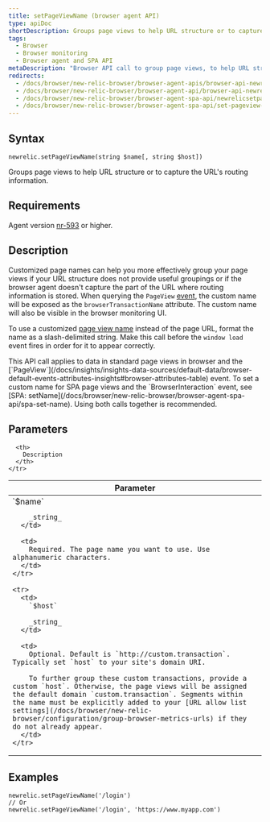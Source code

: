 ```yaml
---
title: setPageViewName (browser agent API)
type: apiDoc
shortDescription: Groups page views to help URL structure or to capture the URL&#039;s routing information.
tags:
  - Browser
  - Browser monitoring
  - Browser agent and SPA API
metaDescription: "Browser API call to group page views, to help URL structure or help capture the URL's routing information."
redirects:
  - /docs/browser/new-relic-browser/browser-agent-apis/browser-api-newrelicsetpageviewname
  - /docs/browser/new-relic-browser/browser-agent-api/browser-api-newrelicsetpageviewname
  - /docs/browser/new-relic-browser/browser-agent-spa-api/newrelicsetpageviewname-browser-agent-api
  - /docs/browser/new-relic-browser/browser-agent-spa-api/set-pageview-name
---
```


## Syntax

```
newrelic.setPageViewName(string $name[, string $host])
```

Groups page views to help URL structure or to capture the URL's routing information.

## Requirements

Agent version [nr-593](/docs/release-notes/new-relic-browser-release-notes/browser-agent-release-notes) or higher.

## Description

Customized page names can help you more effectively group your page views if your URL structure does not provide useful groupings or if the browser agent doesn't capture the part of the URL where routing information is stored. When querying the `PageView` [event](/docs/using-new-relic/data/understand-data/new-relic-data-types#event-data), the custom name will be exposed as the `browserTransactionName` attribute. The custom name will also be visible in the browser monitoring UI.

To use a customized [page view name](/docs/browser/new-relic-browser/additional-standard-features/page-views-insights-your-sites-popularity) instead of the page URL, format the name as a slash-delimited string. Make this call before the `window load` event fires in order for it to appear correctly.

<Callout variant="tip">
  This API call applies to data in standard page views in browser and the [`PageView`](/docs/insights/insights-data-sources/default-data/browser-default-events-attributes-insights#browser-attributes-table) event. To set a custom name for SPA page views and the `BrowserInteraction` event, see [SPA: setName](/docs/browser/new-relic-browser/browser-agent-spa-api/spa-set-name). Using both calls together is recommended.
</Callout>

## Parameters

<table>
  <thead>
    <tr>
      <th width="25%">
        Parameter
      </th>

      <th>
        Description
      </th>
    </tr>
  </thead>

  <tbody>
    <tr>
      <td>
        `$name`

        _string_
      </td>

      <td>
        Required. The page name you want to use. Use alphanumeric characters.
      </td>
    </tr>

    <tr>
      <td>
        `$host`

        _string_
      </td>

      <td>
        Optional. Default is `http://custom.transaction`. Typically set `host` to your site's domain URI.

        To further group these custom transactions, provide a custom `host`. Otherwise, the page views will be assigned the default domain `custom.transaction`. Segments within the name must be explicitly added to your [URL allow list settings](/docs/browser/new-relic-browser/configuration/group-browser-metrics-urls) if they do not already appear.
      </td>
    </tr>
  </tbody>
</table>

## Examples

```
newrelic.setPageViewName('/login')
// Or
newrelic.setPageViewName('/login', 'https://www.myapp.com')
```
